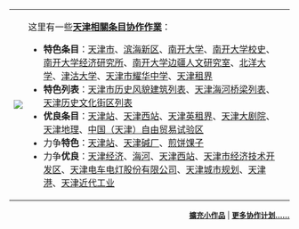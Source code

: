{|
|
[[File:Evolution-tasks.png|<nowiki></nowiki>]]<br />
<div style="width:25px;height:0px;"></div>
|

<div style="position:relative;left:-15px;margin-right:-10px;z-index:15">这里有一些'''[[Portal:天津/Opentask|天津相關条目协作作業]]'''：<ul style="font-size:85%;padding:.3em 0 .3em 25px;margin:0">

<li>'''特色条目'''：[[天津市|天津市]]、[[滨海新区|滨海新区]]、[[南开大学|南开大学]]、[[南开大学校史|南开大学校史]]、[[南开大学经济研究所|南开大学经济研究所]]、[[南开大学边疆人文研究室|南开大学边疆人文研究室]]、[[北洋大学|北洋大学]]、[[津沽大学|津沽大学]]、[[天津市耀华中学|天津市耀华中学]]、[[天津租界|天津租界]]

</li>
<li>'''特色列表'''：[[天津市历史风貌建筑列表|天津市历史风貌建筑列表]]、[[天津海河桥梁列表|天津海河桥梁列表]]、[[天津历史文化街区列表|天津历史文化街区列表]]

</li>
<li>'''优良条目'''：[[天津站|天津站]]、[[天津西站|天津西站]]、[[天津英租界|天津英租界]]、[[天津大剧院|天津大剧院]]、[[天津地理|天津地理]]、[[中国（天津）自由贸易试验区|中国（天津）自由贸易试验区]]

</li>
<li>力争'''特色'''：[[天津站|天津站]]、[[天津碱厂|天津碱厂]]、[[煎饼馃子|煎饼馃子]]

</li>
<li>力争'''优良'''：[[天津经济|天津经济]]、[[海河|海河]]、[[天津西站|天津西站]]、[[天津市经济技术开发区|天津市经济技术开发区]]、[[天津电车电灯股份有限公司|天津电车电灯股份有限公司]]、[[天津城市规划|天津城市规划]]、[[天津港|天津港]]、[[天津近代工业|天津近代工业]]
</li>
</ul>
|}
<div align="right" style="font-size:small;">
'''[[:Category:天津小作品|擴充小作品]]''' | '''[[Wikipedia:天津維基人佈告板|更多协作计划……]]'''
</div>
